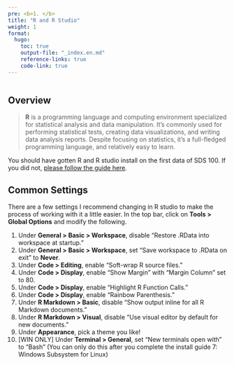 ```yaml
---
pre: <b>1. </b>
title: "R and R Studio"
weight: 1
format:
  hugo:
    toc: true
    output-file: "_index.en.md"
    reference-links: true
    code-link: true
---
```


```r

```

## Overview

>**R** is a programming language and computing environment specialized for statistical analysis and data manipulation. It’s commonly used for performing statistical tests, creating data visualizations, and writing data analysis reports. Despite focusing on statistics, it’s a full-fledged programming language, and relatively easy to learn.

You should have gotten R and R studio install on the first data of SDS 100. If you did not, [please follow the guide here](https://smithcollege-sds.github.io/sds100/lab_01_setup.html).

## Common Settings

There are a few settings I recommend changing in R studio to make the process of working with it a little easier. In the top bar, click on **Tools > Global Options** and modify the following.

1. Under **General > Basic > Workspace**, disable "Restore .RData into workspace at startup."
2. Under **General > Basic > Workspace**, set "Save workspace to .RData on exit" to **Never**.
3. Under **Code > Editing**, enable "Soft-wrap R source files."
4. Under **Code > Display**, enable "Show Margin" with "Margin Column" set to 80.
5. Under **Code > Display**, enable "Highlight R Function Calls."
6. Under **Code > Display**, enable "Rainbow Parenthesis."
7. Under **R Markdown > Basic**, disable "Show output inline for all R Markdown documents."
8. Under **R Markdown > Visual**, disable "Use visual editor by default for new documents."
9. Under **Appearance**, pick a theme you like!
10. [WIN ONLY] Under <b>Terminal > General</b>, set "New terminals open with" to "Bash" (You can only do this after you complete the install guide 7: Windows Subsystem for Linux)
